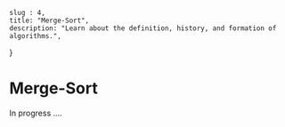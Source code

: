     slug : 4,
    title: "Merge-Sort",
    description: "Learn about the definition, history, and formation of algorithms.",
}

# Merge-Sort

In progress ....



